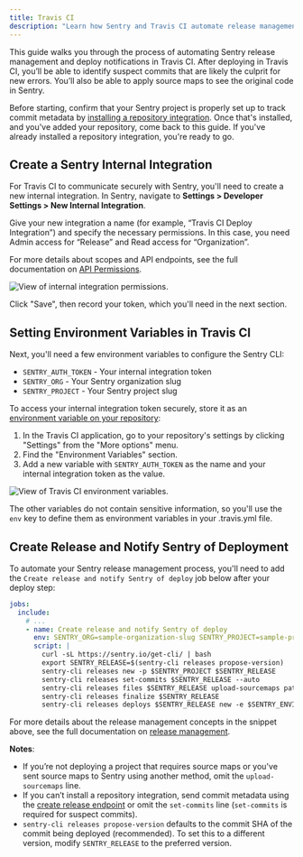 ```yaml
---
title: Travis CI
description: "Learn how Sentry and Travis CI automate release management and help identify suspect commits."
---
```


This guide walks you through the process of automating Sentry release management and deploy notifications in Travis CI. After deploying in Travis CI, you’ll be able to identify suspect commits that are likely the culprit for new errors. You’ll also be able to apply source maps to see the original code in Sentry.

Before starting, confirm that your Sentry project is properly set up to track commit metadata by [installing a repository integration](/product/releases/setup/release-automation/). Once that's installed, and you've added your repository, come back to this guide. If you've already installed a repository integration, you're ready to go.

## Create a Sentry Internal Integration

For Travis CI to communicate securely with Sentry, you'll need to create a new internal integration. In Sentry, navigate to **Settings > Developer Settings > New Internal Integration**.

Give your new integration a name (for example, “Travis CI Deploy Integration”) and specify the necessary permissions. In this case, you need Admin access for “Release” and Read access for “Organization”.

For more details about scopes and API endpoints, see the full documentation on [API Permissions](/api/permissions/).

![View of internal integration permissions.](/product/releases/setup/release-automation/travis-ci/internal-integration-permissions.png)

Click "Save", then record your token, which you'll need in the next section.

## Setting Environment Variables in Travis CI

Next, you'll need a few environment variables to configure the Sentry CLI:

- `SENTRY_AUTH_TOKEN` - Your internal integration token
- `SENTRY_ORG` - Your Sentry organization slug
- `SENTRY_PROJECT` - Your Sentry project slug

To access your internal integration token securely, store it as an [environment variable on your repository](https://docs.travis-ci.com/user/environment-variables/#defining-variables-in-repository-settings):

1. In the Travis CI application, go to your repository's settings by clicking "Settings" from the "More options" menu.
2. Find the "Environment Variables" section.
3. Add a new variable with `SENTRY_AUTH_TOKEN` as the name and your internal integration token as the value.

![View of Travis CI environment variables.](/product/releases/setup/release-automation/travis-ci/travis-env-vars.png)

The other variables do not contain sensitive information, so you'll use the `env` key to define them as environment variables in your .travis.yml file.

## Create Release and Notify Sentry of Deployment

To automate your Sentry release management process, you'll need to add the `Create release and notify Sentry of deploy` job below after your deploy step:

```yaml
jobs:
  include:
    # ...
    - name: Create release and notify Sentry of deploy
      env: SENTRY_ORG=sample-organization-slug SENTRY_PROJECT=sample-project-slug SENTRY_ENVIRONMENT=production
      script: |
        curl -sL https://sentry.io/get-cli/ | bash
        export SENTRY_RELEASE=$(sentry-cli releases propose-version)
        sentry-cli releases new -p $SENTRY_PROJECT $SENTRY_RELEASE
        sentry-cli releases set-commits $SENTRY_RELEASE --auto
        sentry-cli releases files $SENTRY_RELEASE upload-sourcemaps path-to-sourcemaps-if-applicable
        sentry-cli releases finalize $SENTRY_RELEASE
        sentry-cli releases deploys $SENTRY_RELEASE new -e $SENTRY_ENVIRONMENT
```

For more details about the release management concepts in the snippet above, see the full documentation on [release management](/product/cli/releases/).

**Notes**:

- If you’re not deploying a project that requires source maps or you've sent source maps to Sentry using another method, omit the `upload-sourcemaps` line.
- If you can’t install a repository integration, send commit metadata using the [create release endpoint](/product/releases/associate-commits/#using-the-api) or omit the `set-commits` line (`set-commits` is required for suspect commits).
- `sentry-cli releases propose-version` defaults to the commit SHA of the commit being deployed (recommended). To set this to a different version, modify `SENTRY_RELEASE` to the preferred version.
